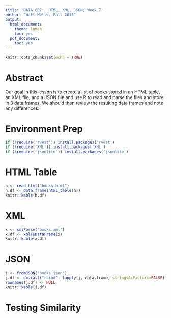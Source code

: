 ```yaml
---
title: 'DATA 607:  HTML, XML, JSON; Week 7'
author: "Walt Wells, Fall 2016"
output:
  html_document:
    theme: lumen
    toc: yes
  pdf_document:
    toc: yes
---
```


```r
knitr::opts_chunk$set(echo = TRUE)
```

# Abstract

Our goal in this lesson is to create a list of books stored in an HTML table, an XML file, and a JSON file and use R to read and parse the files and store in 3 data frames.   We should then review the resulting data frames and note any differences.  

# Environment Prep
```r
if (!require('rvest')) install.packages('rvest')
if (!require('XML')) install.packages('XML')
if (!require('jsonlite')) install.packages('jsonlite')
```

# HTML Table
```r
h <- read_html("books.html") 
h.df <- data.frame(html_table(h))
knitr::kable(h.df)
```

# XML
```r
x <- xmlParse("books.xml")
x.df <- xmlToDataFrame(x)
knitr::kable(x.df)
```

# JSON
```r
j <- fromJSON("books.json")
j.df <- do.call("rbind", lapply(j, data.frame, stringsAsFactors=FALSE))
rownames(j.df) <- NULL
knitr::kable(j.df)
```

# Testing Similarity
